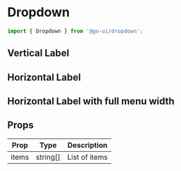 
<Meta title="Components/Dropdown" />

# Dropdown

```js
import { Dropdown } from '@go-ui/dropdown';
```

## Vertical Label

<Preview>
  <Story name="Vertical Label">
    <Flex sx={{ m: 4, flexDirection: 'column' }}>
      <Dropdown items={['Item A', 'Item B', 'Item C']} label="Dropdown" />
    </Flex>
  </Story>
</Preview>

## Horizontal Label

<Preview>
  <Story name="Horizontal label">
    <Flex sx={{ m: 4, flexDirection: 'column' }}>
      <Dropdown
        sx={{ mb: '1.25em' }}
        items={['Item A', 'Item B', 'Item C']}
        label="Dropdown A"
        horizontal
      />
    </Flex>
  </Story>
</Preview>

## Horizontal Label with full menu width

<Preview>
  <Story name="Horizontal label with full menu width">
    <Flex sx={{ m: 4, flexDirection: 'column' }}>
      <Dropdown
        items={['Item A', 'Item B', 'Item C']}
        label="Dropdown"
        horizontal
        useFieldAsReference
      />
    </Flex>
  </Story>
</Preview>

## Props

| Prop  | Type     | Description   |
| ----- | -------- | ------------- |
| items | string[] | List of items |
